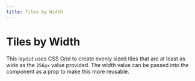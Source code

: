 ```yaml
---
title: Tiles by Width
---
```



# Tiles by Width

This layout uses CSS Grid to create evenly sized tiles that are at least as wide as the `256px` value provided.
The width value can be passed into the component as a prop to make this more reusable.

<Editor component={Tiles} />

